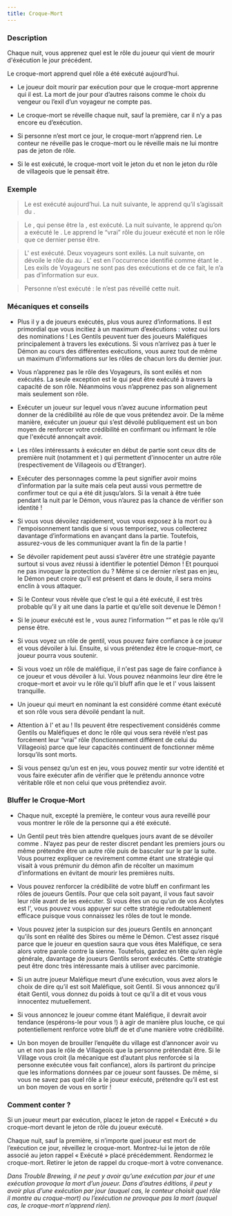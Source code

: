 ```yaml
---
title: Croque-Mort
---
```



<Role CROQUE_MORT header />

### Description

Chaque nuit, vous apprenez quel est le rôle du joueur qui vient de mourir d'éxécution le jour précédent.

Le croque-mort apprend quel rôle a été exécuté aujourd’hui.

-	Le joueur doit mourir par exécution pour que le croque-mort apprenne qui il est. La mort de jour pour d’autres raisons comme le choix du vengeur ou l’exil d’un voyageur ne compte pas.

-	Le croque-mort se réveille chaque nuit, sauf la première, car il n’y a pas encore eu d’exécution.

-	Si personne n’est mort ce jour, le croque-mort n’apprend rien. Le conteur ne réveille pas le croque-mort ou le réveille mais ne lui montre pas de jeton de rôle. 

-	Si le <Role SOULARD /> est exécuté, le croque-mort voit le jeton du <Role SOULARD /> et non le jeton du rôle de villageois que le <Role SOULARD /> pensait être. 


### Exemple 
> Le <Role MAIRE /> est exécuté aujourd’hui. La nuit suivante, le <Role CROQUE_MORT /> apprend qu’il s’agissait du <Role MAIRE />.

> Le <Role SOULARD />, qui pense être la <Role PUCELLE />, est exécuté. La nuit suivante, le <Role CROQUE_MORT /> apprend qu’on a exécuté le <Role SOULARD />. Le <Role CROQUE_MORT /> apprend le “vrai” rôle du joueur exécuté et non le rôle que ce dernier pense être.

> L'<Role ESPION /> est exécuté. Deux voyageurs sont exilés. La nuit suivante, on dévoile le rôle du <Role MAJORDOME /> au <Role CROQUE_MORT />. L'<Role ESPION /> est en l'occurrence identifié comme étant le <Role MAJORDOME />. Les exils de Voyageurs ne sont pas des exécutions et de ce fait, le <Role CROQUE_MORT /> n’a pas d’information sur eux.

> Personne n’est exécuté : le <Role CROQUE_MORT /> n’est pas réveillé cette nuit.
 
### Mécaniques et conseils
- Plus il y a de joueurs exécutés, plus vous aurez d’informations. Il est primordial que vous incitiez à un maximum d’exécutions : votez oui lors des nominations ! Les Gentils peuvent tuer des joueurs Maléfiques principalement à travers les exécutions. Si vous n’arrivez pas à tuer le Démon au cours des différentes exécutions, vous aurez tout de même un maximum d'informations sur les rôles de chacun lors du dernier jour.

- Vous n’apprenez pas le rôle des Voyageurs, ils sont exilés et non exécutés. La seule exception est le <Role BOUC_EMISSAIRE /> qui peut être exécuté à travers la capacité de son rôle. Néanmoins vous n’apprenez pas son alignement mais seulement son rôle.

- Exécuter un joueur sur lequel vous n’avez aucune information peut donner de la crédibilité au rôle de <Role CROQUE_MORT /> que vous prétendez avoir. De la même manière, exécuter un joueur qui s’est dévoilé publiquement est un bon moyen de renforcer votre crédibilité en confirmant ou infirmant le rôle que l'exécuté annonçait avoir.

- Les rôles intéressants à exécuter en début de partie sont ceux dits de première nuit (notamment <Role LAVANDIERE /> et <Role ARCHIVISTE />)  qui permettent d'innocenter un autre rôle (respectivement de Villageois ou d’Etranger).

- Exécuter des personnages comme la <Role VOYANTE /> peut signifier avoir moins d’information par la suite mais cela peut aussi vous permettre de confirmer tout ce qui a été dit jusqu’alors. Si la <Role VOYANTE /> venait à être tuée pendant la nuit par le Démon, vous n’aurez pas la chance de vérifier son identité !

- Si vous vous dévoilez rapidement, vous vous exposez  à la mort ou à l'empoisonnement tandis que si vous temporisez, vous collecterez davantage d’informations en avançant dans la partie. Toutefois, assurez-vous de les communiquer avant la fin de la partie !

- Se dévoiler rapidement peut aussi s’avérer être une stratégie payante surtout si vous avez réussi à identifier le potentiel Démon ! Et pourquoi ne pas invoquer la protection du <Role MOINE /> ? Même si ce dernier n’est pas en jeu, le Démon peut croire qu’il est présent et dans le doute, il sera moins enclin à vous attaquer.

- Si le Conteur vous révèle que c’est le <Role IMP /> qui a été exécuté, il est très probable qu’il y ait une <Role CROQUEUSE_D_HOMMES /> dans la partie et qu’elle soit devenue le Démon !

- Si le joueur exécuté est le <Role SOULARD />, vous aurez l’information “<Role SOULARD />” et pas le rôle qu’il pense être.

- Si vous voyez un rôle de gentil, vous pouvez faire confiance à ce joueur et vous dévoiler à lui. Ensuite, si vous prétendez être le croque-mort, ce joueur pourra vous soutenir.

- Si vous voez un rôle de maléfique, il n'est pas sage de faire confiance à ce joueur et vous dévoiler à lui. Vous pouvez néanmoins leur dire être le croque-mort et avoir vu le rôle qu'il bluff afin que le <Role IMP /> et l'<Role EMPOISONNEUR /> vous laissent tranquille.

- Un joueur qui meurt en nominant la <Role PUCELLE /> est considéré comme étant exécuté et son rôle vous sera dévoilé pendant la nuit.

- Attention à l'<Role ESPION /> et au <Role RECLUS /> ! Ils peuvent être respectivement considérés comme Gentils ou Maléfiques et donc le rôle qui vous sera révélé n’est pas forcément leur “vrai” rôle (fonctionnement différent de celui du Villageois) parce que leur capacités continuent de fonctionner même lorsqu’ils sont morts.

- Si vous pensez qu’un <Role CROQUE_MORT /> est en jeu, vous pouvez mentir sur votre identité et vous faire exécuter afin de vérifier que le prétendu <Role CROQUE_MORT /> annonce votre véritable rôle et non celui que vous prétendiez avoir.

### Bluffer le Croque-Mort

- Chaque nuit, excepté la première, le conteur vous aura reveillé pour vous montrer le rôle de la personne qui a été exécuté.

- Un <Role CROQUE_MORT /> Gentil peut très bien attendre quelques jours avant de se dévoiler comme <Role CROQUE_MORT />. N’ayez pas peur de rester discret pendant les premiers jours ou même prétendre être un autre rôle puis de basculer sur le <Role CROQUE_MORT /> par la suite. Vous pourrez expliquer ce revirement comme étant une stratégie qui visait à vous prémunir du démon afin de récolter un maximum d’informations en évitant de mourir les premières nuits.

- Vous pouvez renforcer la crédibilité de votre bluff en confirmant les rôles de joueurs Gentils. Pour que cela soit payant, il vous faut savoir leur rôle avant de les exécuter. Si vous êtes un <Role ESPION /> ou qu’un de vos Acolytes est l'<Role ESPION />, vous pouvez vous appuyer sur cette stratégie redoutablement efficace puisque vous connaissez les rôles de tout le monde.

- Vous pouvez jeter la suspicion sur des joueurs Gentils en annonçant qu’ils sont en réalité des Sbires ou même le Démon. C’est assez risqué parce que le joueur en question saura que vous êtes Maléfique, ce sera alors votre parole contre la sienne. Toutefois, gardez en tête qu’en règle générale, davantage de joueurs Gentils seront exécutés. Cette stratégie peut être donc très intéressante mais à utiliser avec parcimonie.

- Si un autre joueur Maléfique meurt d’une exécution, vous avez alors le choix de dire qu’il est soit Maléfique, soit Gentil. Si vous annoncez qu’il était Gentil, vous donnez du poids à tout ce qu’il a dit et vous vous innocentez mutuellement. 

- Si vous annoncez le joueur comme étant Maléfique, il devrait avoir tendance (espérons-le pour vous !) à agir de manière plus louche, ce qui potentiellement renforce votre bluff de <Role CROQUE_MORT /> et d’une manière votre crédibilité.

- Un bon moyen de brouiller l’enquête du village est d’annoncer avoir vu un <Role SOULARD /> et non pas le rôle de Villageois que la personne prétendait être. Si le Village vous croit (la mécanique est d’autant plus renforcée si la personne exécutée vous fait confiance), alors ils partiront du principe que les informations données par ce joueur sont fausses. De même, si vous ne savez pas quel rôle a le joueur exécuté, prétendre qu’il est <Role SOULARD /> est un bon moyen de vous en sortir !

### Comment conter ?

Si un joueur meurt par exécution, placez le jeton de rappel « Exécuté » du croque-mort devant le jeton de rôle du joueur exécuté.

Chaque nuit, sauf la première, si n’importe quel joueur est mort de l’exécution ce jour, réveillez le croque-mort. Montrez-lui le jeton de rôle associé au jeton rappel « Exécuté » placé précédemment. Rendormez le croque-mort. Retirer le jeton de rappel du croque-mort à votre convenance. 

_Dans Trouble Brewing, il ne peut y avoir qu’une exécution par jour et une exécution provoque la mort d’un joueur. Dans d’autres éditions, il peut y avoir plus d’une exécution par jour (auquel cas, le conteur choisit quel rôle il montre au croque-mort) ou l’exécution ne provoque pas la mort (auquel cas, le croque-mort n’apprend rien)._

